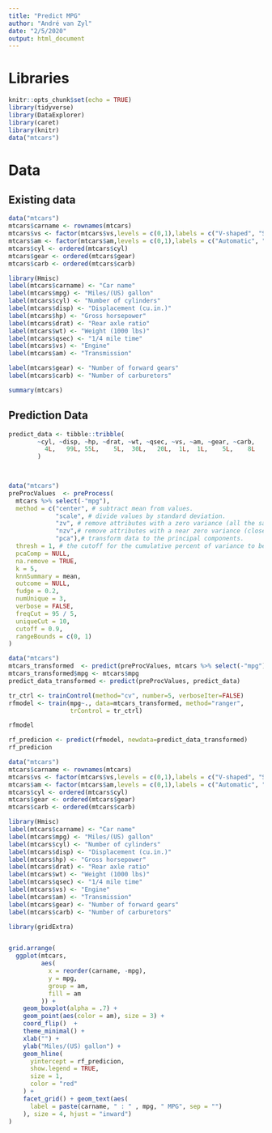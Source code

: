 ```yaml
---
title: "Predict MPG"
author: "André van Zyl"
date: "2/5/2020"
output: html_document
---
```


# Libraries

```r
knitr::opts_chunk$set(echo = TRUE)
library(tidyverse)
library(DataExplorer)
library(caret)
library(knitr)
data("mtcars")
```

# Data

## Existing data

```r
data("mtcars")
mtcars$carname <- rownames(mtcars)
mtcars$vs <- factor(mtcars$vs,levels = c(0,1),labels = c("V-shaped", "Straight")) 
mtcars$am <- factor(mtcars$am,levels = c(0,1),labels = c("Automatic", "Manual")) 
mtcars$cyl <- ordered(mtcars$cyl)
mtcars$gear <- ordered(mtcars$gear)
mtcars$carb <- ordered(mtcars$carb)

library(Hmisc)
label(mtcars$carname) <- "Car name"
label(mtcars$mpg) <- "Miles/(US) gallon"
label(mtcars$cyl) <- "Number of cylinders"
label(mtcars$disp) <- "Displacement (cu.in.)"
label(mtcars$hp) <- "Gross horsepower"
label(mtcars$drat) <- "Rear axle ratio"
label(mtcars$wt) <- "Weight (1000 lbs)"
label(mtcars$qsec) <- "1/4 mile time"
label(mtcars$vs) <- "Engine"
label(mtcars$am) <- "Transmission"

label(mtcars$gear) <- "Number of forward gears"
label(mtcars$carb) <- "Number of carburetors"
```

```r
summary(mtcars)
```


## Prediction Data

```r
predict_data <- tibble::tribble(
        ~cyl, ~disp, ~hp, ~drat, ~wt, ~qsec, ~vs, ~am, ~gear, ~carb,
          4L,   99L, 55L,    5L,  30L,   20L,  1L,  1L,    5L,    8L
        )

        
```


```r
data("mtcars")
preProcValues  <- preProcess(
  mtcars %>% select(-"mpg"),
  method = c("center", # subtract mean from values.
             "scale", # divide values by standard deviation.
             "zv", # remove attributes with a zero variance (all the same value).
             "nzv",# remove attributes with a near zero variance (close to the same value).
             "pca"),# transform data to the principal components.
  thresh = 1, # the cutoff for the cumulative percent of variance to be retained by PCA
  pcaComp = NULL,
  na.remove = TRUE,
  k = 5,
  knnSummary = mean,
  outcome = NULL,
  fudge = 0.2,
  numUnique = 3,
  verbose = FALSE,
  freqCut = 95 / 5,
  uniqueCut = 10,
  cutoff = 0.9,
  rangeBounds = c(0, 1)
)
```




```r
data("mtcars")
mtcars_transformed  <- predict(preProcValues, mtcars %>% select(-"mpg"))
mtcars_transformed$mpg <- mtcars$mpg
predict_data_transformed <- predict(preProcValues, predict_data)
```


```r
tr_ctrl <- trainControl(method="cv", number=5, verboseIter=FALSE)
rfmodel <- train(mpg~., data=mtcars_transformed, method="ranger",
                 trControl = tr_ctrl)

rfmodel
```




```r
rf_predicion <- predict(rfmodel, newdata=predict_data_transformed)
rf_predicion
```


```r
data("mtcars")
mtcars$carname <- rownames(mtcars)
mtcars$vs <- factor(mtcars$vs,levels = c(0,1),labels = c("V-shaped", "Straight")) 
mtcars$am <- factor(mtcars$am,levels = c(0,1),labels = c("Automatic", "Manual")) 
mtcars$cyl <- ordered(mtcars$cyl)
mtcars$gear <- ordered(mtcars$gear)
mtcars$carb <- ordered(mtcars$carb)

library(Hmisc)
label(mtcars$carname) <- "Car name"
label(mtcars$mpg) <- "Miles/(US) gallon"
label(mtcars$cyl) <- "Number of cylinders"
label(mtcars$disp) <- "Displacement (cu.in.)"
label(mtcars$hp) <- "Gross horsepower"
label(mtcars$drat) <- "Rear axle ratio"
label(mtcars$wt) <- "Weight (1000 lbs)"
label(mtcars$qsec) <- "1/4 mile time"
label(mtcars$vs) <- "Engine"
label(mtcars$am) <- "Transmission"
label(mtcars$gear) <- "Number of forward gears"
label(mtcars$carb) <- "Number of carburetors"
```


```r


library(gridExtra)


grid.arrange(
  ggplot(mtcars,
         aes(
           x = reorder(carname, -mpg),
           y = mpg,
           group = am,
           fill = am
         )) +
    geom_boxplot(alpha = .7) +
    geom_point(aes(color = am), size = 3) +
    coord_flip()  +
    theme_minimal() +
    xlab("") +
    ylab("Miles/(US) gallon") +
    geom_hline(
      yintercept = rf_predicion,
      show.legend = TRUE,
      size = 1,
      color = "red"
    ) +
    facet_grid() + geom_text(aes(
      label = paste(carname, " : " , mpg, " MPG", sep = "")
    ), size = 4, hjust = "inward")
) 
```

